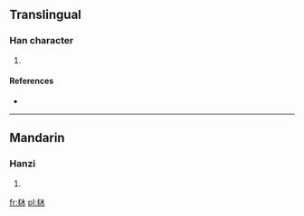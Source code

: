 ==Translingual==

===Han character===
{{Han char|rn=75|rad=木|as=06|sn=10|four=|canj=木戈一水 (DIME)}}

# {{defn|Han|sort=木06}}

====References====
* {{Han ref|kx=0523.030|dkj=14715|dj=0911.020|hdz=21205.050|uh=6824|ud=26660}}

----

==Mandarin==

===Hanzi===
{{cmn-hanzi|pin=[[bìng]] ([[bing4]])|wg=ping<sup>4</sup>}}

# {{defn|lang=cmn|sort=木06}}

[[fr:栤]]
[[pl:栤]]